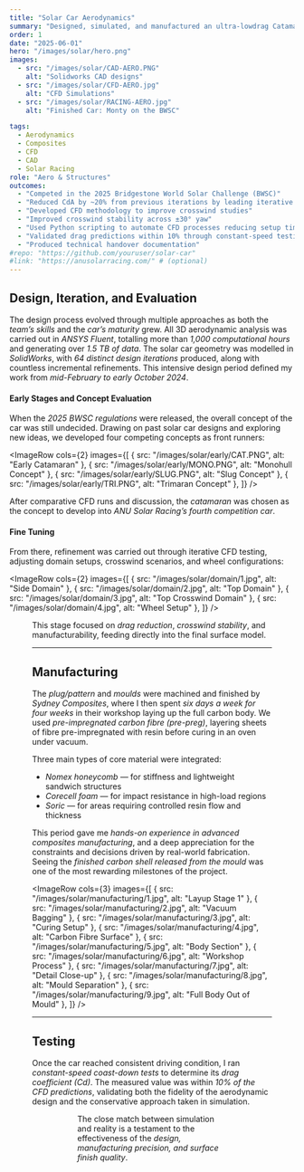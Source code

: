 ```yaml
---
title: "Solar Car Aerodynamics"
summary: "Designed, simulated, and manufactured an ultra-lowdrag Catamaran-style solar car body using SolidWorks CAD, ANSYS Fluent and Carbon-fibre composites."
order: 1
date: "2025-06-01"
hero: "/images/solar/hero.png"
images:
  - src: "/images/solar/CAD-AERO.PNG"
    alt: "Solidworks CAD designs"
  - src: "/images/solar/CFD-AERO.jpg"
    alt: "CFD Simulations"
  - src: "/images/solar/RACING-AERO.jpg"
    alt: "Finished Car: Monty on the BWSC"

tags:
  - Aerodynamics
  - Composites
  - CFD
  - CAD
  - Solar Racing
role: "Aero & Structures"
outcomes:
  - "Competed in the 2025 Bridgestone World Solar Challenge (BWSC)"
  - "Reduced CdA by ~20% from previous iterations by leading iterative ANSYS Fluent CFD simulations and optimisation,"
  - "Developed CFD methodology to improve crosswind studies"
  - "Improved crosswind stability across ±30° yaw"
  - "Used Python scripting to automate CFD processes reducing setup time and increasing consitancy of results."
  - "Validated drag predictions within 10% through constant-speed testing."
  - "Produced technical handover documentation"
#repo: "https://github.com/youruser/solar-car"
#link: "https://anusolarracing.com/" # (optional)
---
```



## Design, Iteration, and Evaluation

The design process evolved through multiple approaches as both the _team’s skills_ and the _car’s maturity_ grew. All 3D aerodynamic analysis was carried out in _ANSYS Fluent_, totalling more than _1,000 computational hours_ and generating over _1.5 TB of data_. The solar car geometry was modelled in _SolidWorks_, with _64 distinct design iterations_ produced, along with countless incremental refinements. This intensive design period defined my work from _mid-February to early October 2024_.

#### Early Stages and Concept Evaluation

When the _2025 BWSC regulations_ were released, the overall concept of the car was still undecided. Drawing on past solar car designs and exploring new ideas, we developed four competing concepts as front runners:

<ImageRow
  cols={2}
  images={[
    { src: "/images/solar/early/CAT.PNG", alt: "Early Catamaran" },
    { src: "/images/solar/early/MONO.PNG", alt: "Monohull Concept" },
    { src: "/images/solar/early/SLUG.PNG", alt: "Slug Concept" },
    { src: "/images/solar/early/TRI.PNG", alt: "Trimaran Concept" },
  ]}
/>

After comparative CFD runs and discussion, the _catamaran_ was chosen as the concept to develop into _ANU Solar Racing’s fourth competition car_.

#### Fine Tuning

From there, refinement was carried out through iterative CFD testing, adjusting domain setups, crosswind scenarios, and wheel configurations:

<ImageRow
  cols={2}
  images={[
    { src: "/images/solar/domain/1.jpg", alt: "Side Domain" },
    { src: "/images/solar/domain/2.jpg", alt: "Top Domain" },
    { src: "/images/solar/domain/3.jpg", alt: "Top Crosswind Domain" },
    { src: "/images/solar/domain/4.jpg", alt: "Wheel Setup" },
  ]}
/>

<Figure
  src="/images/solar/slices.PNG"
  alt="CFD Pressure Slices"
  maxWidth="720px"
/>

This stage focused on _drag reduction_, _crosswind stability_, and manufacturability, feeding directly into the final surface model.

---

## Manufacturing

The _plug/pattern_ and _moulds_ were machined and finished by _Sydney Composites_, where I then spent _six days a week for four weeks_ in their workshop laying up the full carbon body. We used _pre-impregnated carbon fibre (pre-preg)_, layering sheets of fibre pre-impregnated with resin before curing in an oven under vacuum.

Three main types of core material were integrated:

- _Nomex honeycomb_ — for stiffness and lightweight sandwich structures
- _Corecell foam_ — for impact resistance in high-load regions
- _Soric_ — for areas requiring controlled resin flow and thickness

This period gave me _hands-on experience in advanced composites manufacturing_, and a deep appreciation for the constraints and decisions driven by real-world fabrication. Seeing the _finished carbon shell released from the mould_ was one of the most rewarding milestones of the project.

<ImageRow
  cols={3}
  images={[
    { src: "/images/solar/manufacturing/1.jpg", alt: "Layup Stage 1" },
    { src: "/images/solar/manufacturing/2.jpg", alt: "Vacuum Bagging" },
    { src: "/images/solar/manufacturing/3.jpg", alt: "Curing Setup" },
    { src: "/images/solar/manufacturing/4.jpg", alt: "Carbon Fibre Surface" },
    { src: "/images/solar/manufacturing/5.jpg", alt: "Body Section" },
    { src: "/images/solar/manufacturing/6.jpg", alt: "Workshop Process" },
    { src: "/images/solar/manufacturing/7.jpg", alt: "Detail Close-up" },
    { src: "/images/solar/manufacturing/8.jpg", alt: "Mould Separation" },
    { src: "/images/solar/manufacturing/9.jpg", alt: "Full Body Out of Mould" },
  ]}
/>

---

## Testing

Once the car reached consistent driving condition, I ran _constant-speed coast-down tests_ to determine its _drag coefficient (Cd)_. The measured value was within _10% of the CFD predictions_, validating both the fidelity of the aerodynamic design and the conservative approach taken in simulation.

<Figure
  src="/images/solar/hero.png"
  alt="Completed Solar Car – Top View"
  maxWidth="720px"
/>
<Figure
  src="/images/solar/testing.jpg"
  alt="On-track Testing"
  maxWidth="720px"
/>

The close match between simulation and reality is a testament to the effectiveness of the _design, manufacturing precision, and surface finish quality_.
